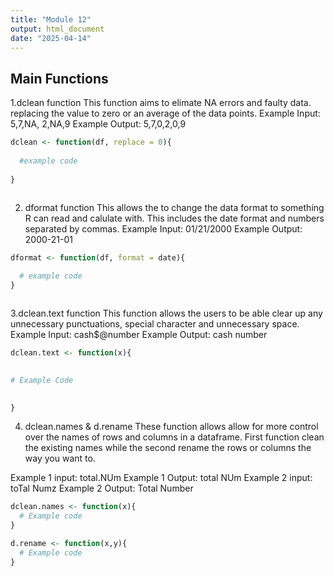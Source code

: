 ---
title: "Module 12"
output: html_document
date: "2025-04-14"
---

## Main Functions

1.dclean function
This function aims to elimate NA errors and faulty data. replacing the value to zero or an average of the data points.
Example Input: 5,7,NA, 2,NA,9
Example Output: 5,7,0,2,0,9
```{r }

dclean <- function(df, replace = 0){
  
  #example code
  
}



```


2. dformat function
   This allows the to change the data format to something R can read and calulate with. This includes the date format and numbers separated by commas. 
Example Input: 01/21/2000
Example Output: 2000-21-01
```{r }

dformat <- function(df, format = date){
  
  # example code
}



```


3.dclean.text function
This function allows the users to be able clear up any unnecessary punctuations, special character and unnecessary space.
Example Input: cash$@number
Example Output: cash number
```{r }

dclean.text <- function(x){

  
# Example Code    

  
}

```


4. dclean.names & d.rename 
These function allows allow for more control over the names of rows and columns in a dataframe. First function clean the existing names while the second rename the rows or columns the way you want to.

Example 1 input: total.NUm
Example 1 Output: total NUm
Example 2 input: toTal Numz
Example 2 Output: Total Number
```{r, }

dclean.names <- function(x){
  # Example code
}

d.rename <- function(x,y){
  # Example code
}

```

